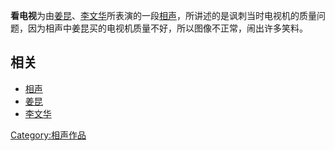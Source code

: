 {{distinguish|电视|电视机}}
'''看电视'''为由[[姜昆|姜昆]]、[[李文华_(相声演员)|李文华]]所表演的一段[[相声|相声]]，所讲述的是讽刺当时电视机的质量问题，因为相声中姜昆买的电视机质量不好，所以图像不正常，闹出许多笑料。

== 相关 ==
* [[相声|相声]]
* [[姜昆|姜昆]]
* [[李文华_(相声演员)|李文华]]

{{曲藝小作品}}

[[Category:相声作品|Category:相声作品]]